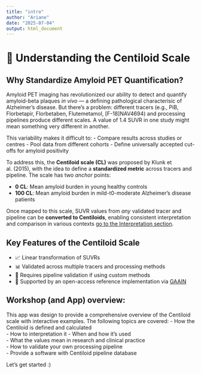 ```yaml
---
title: "intro"
author: "Ariane"
date: "2025-07-04"
output: html_document
---
```

# 📏 Understanding the Centiloid Scale

## Why Standardize Amyloid PET Quantification?

Amyloid PET imaging has revolutionized our ability to detect and quantify amyloid-beta plaques *in vivo* — a defining pathological characterisic of Alzheimer's disease. But there's a problem: different tracers (e.g., PiB, Florbetapir, Florbetaben, Flutemetamol, [F-18]NAV4694) and processing pipelines produce different scales. A value of 1.4 SUVR in one study might mean something very different in another.

This variability makes it difficult to:
- Compare results across studies or centres
- Pool data from different cohorts
- Define universally accepted cut-offs for amyloid positivity

To address this, the **Centiloid scale (CL)** was proposed by Klunk et al. (2015), with the idea to define a **standardized metric** across tracers and pipeline. The scale has two *anchor* points:

- **0 CL**: Mean amyloid burden in young healthy controls  
- **100 CL**: Mean amyloid burden in mild-t0-moderate Alzheimer's disease patients

Once mapped to this scale, SUVR values from *any* validated tracer and pipeline can be **converted to Centiloids**, enabling consistent interpretation and comparison in various contexts [go to the Interpretation section](#interpretation).

## Key Features of the Centiloid Scale

- 📈 Linear transformation of SUVRs  
- 📊 Validated across multiple tracers and processing methods  
- 🔧 Requires pipeline validation if using custom methods  
- 🔗 Supported by an open-access reference implementation via [GAAIN](https://www.gaain.org/centiloid-project)

## Workshop (and App) overview:

This app was design to provide a comprehensive overview of the Centiloid scale with interactive examples.
The following topics are covered:
- How the Centiloid is defined and calculated  
- How to interpretation it
- When and how it's used  
- What the values mean in research and clinical practice  
- How to validate your own processing pipeline  
- Provide a software with Centiloid pipeline database

Let’s get started :)

